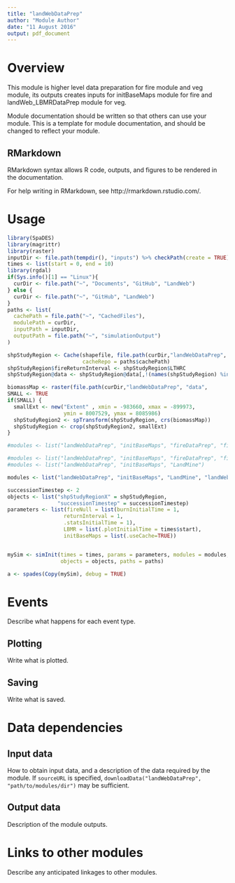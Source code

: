 ---
title: "landWebDataPrep"
author: "Module Author"
date: "11 August 2016"
output: pdf_document
---

# Overview

This module is higher level data preparation for fire module and veg module, its outputs creates inputs for initBaseMaps module for fire and landWeb_LBMRDataPrep module for veg.

Module documentation should be written so that others can use your module.
This is a template for module documentation, and should be changed to reflect your module.

## RMarkdown

RMarkdown syntax allows R code, outputs, and figures to be rendered in the documentation.

For help writing in RMarkdown, see http://rmarkdown.rstudio.com/.

# Usage

```{r module_usage}
library(SpaDES)
library(magrittr)
library(raster)
inputDir <- file.path(tempdir(), "inputs") %>% checkPath(create = TRUE)
times <- list(start = 0, end = 10)
library(rgdal)
if(Sys.info()[1] == "Linux"){
  curDir <- file.path("~", "Documents", "GitHub", "LandWeb")
} else {
  curDir <- file.path("~", "GitHub", "LandWeb")
}
paths <- list(
  cachePath = file.path("~", "CachedFiles"),
  modulePath = curDir,
  inputPath = inputDir,
  outputPath = file.path("~", "simulationOutput")
)

shpStudyRegion <- Cache(shapefile, file.path(curDir,"landWebDataPrep", "data", "shpLandWEB.shp"),
                        cacheRepo = paths$cachePath)
shpStudyRegion$fireReturnInterval <- shpStudyRegion$LTHRC
shpStudyRegion@data <- shpStudyRegion@data[,!(names(shpStudyRegion) %in% "ECODISTRIC")]

biomassMap <- raster(file.path(curDir,"landWebDataPrep", "data",                               "NFI_MODIS250m_kNN_Structure_Biomass_TotalLiveAboveGround_v0.tif"))
SMALL <- TRUE
if(SMALL) {
  smallExt <- new("Extent" , xmin = -983660, xmax = -899973, 
                  ymin = 8007529, ymax = 8085986)
  shpStudyRegion2 <- spTransform(shpStudyRegion, crs(biomassMap))
  shpStudyRegion <- crop(shpStudyRegion2, smallExt)
}

#modules <- list("landWebDataPrep", "initBaseMaps", "fireDataPrep", "fireNull", "landWeb_LBMRDataPrep", "LBMR")

#modules <- list("landWebDataPrep", "initBaseMaps", "fireDataPrep", "fireNull")
#modules <- list("landWebDataPrep", "initBaseMaps", "LandMine")

modules <- list("landWebDataPrep", "initBaseMaps", "LandMine", "landWeb_LBMRDataPrep", "LBMR")

successionTimestep <- 2
objects <- list("shpStudyRegionX" = shpStudyRegion,
                "successionTimestep" = successionTimestep)
parameters <- list(fireNull = list(burnInitialTime = 1,
                  returnInterval = 1,
                  .statsInitialTime = 1),
                  LBMR = list(.plotInitialTime = times$start),
                  initBaseMaps = list(.useCache=TRUE))


mySim <- simInit(times = times, params = parameters, modules = modules,
                 objects = objects, paths = paths)

a <- spades(Copy(mySim), debug = TRUE)
```

# Events

Describe what happens for each event type.

## Plotting

Write what is plotted.

## Saving

Write what is saved.

# Data dependencies

## Input data

How to obtain input data, and a description of the data required by the module.
If `sourceURL` is specified, `downloadData("landWebDataPrep", "path/to/modules/dir")` may be sufficient.

## Output data

Description of the module outputs.

# Links to other modules

Describe any anticipated linkages to other modules.

